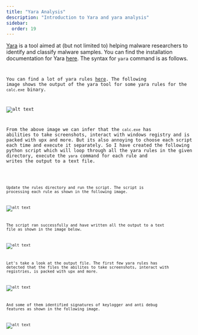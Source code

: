 ```yaml
---
title: "Yara Analysis"
description: "Introduction to Yara and yara analysis"
sidebar:
  order: 19
---
```



[Yara](https://yara.readthedocs.io/en/stable/index.html) is a tool aimed at (but not limited to) helping malware researchers to identify and classify malware samples. You can find the installation documentation for Yara [here](https://yara.readthedocs.io/en/stable/gettingstarted.html). The syntax for `yara` command is as follows.

<Code
  lang="powershell"
  title="Powershell"
  code="yara.exe <rule_file> <FILE | DIR | PID>"
/>

You can find a lot of yara rules [here](https://github.com/Yara-Rules/rules/). The following image shows the output of the yara tool for some yara rules for the `calc.exe` binary.

![alt text](../assets/image-85.png)

From the above image we can infer that the `calc.exe` has abilities to take screenshots, interact with windows registry and is packed with upx and more. But its also annoying to choose each script each time and execute it separately. So I have created the following python script which will loop through all the yara rules in the given directory, execute the `yara` command for each rule and writes the output to a text file.

<Code lang="python" title="yara_script.py" code={YaraScriptPythonCode} />

Update the rules directory and run the script. The script is processing each rule as shown in the following image.

![alt text](../assets/image-86.png)

The script ran successfully and have written all the output to a text file as shown in the image below.

![alt text](../assets/image-87.png)

Let's take a look at the output file. The first few yara rules has detected that the files the abilites to take screenshots, interact with registries, is packed with upx and more.

![alt text](../assets/image-88.png)

And some of them identified signatures of keylogger and anti debug features as shown in the following image.

![alt text](../assets/image-89.png)
